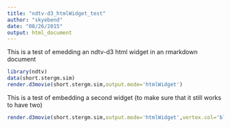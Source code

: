 ```yaml
---
title: "ndtv-d3_htmlWidget_test"
author: "skyebend"
date: "08/26/2015"
output: html_document
---
```


This is a test of emedding an ndtv-d3 html widget in an rmarkdown document

```r
library(ndtv)
data(short.stergm.sim)
render.d3movie(short.stergm.sim,output.mode='htmlWidget')
```

This is a test of embedding a second widget (to make sure that it still works to have two)

```r
render.d3movie(short.stergm.sim,output.mode='htmlWidget',vertex.col='blue')
```